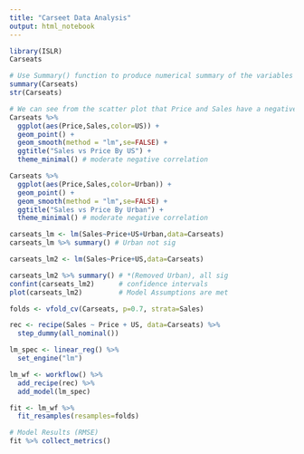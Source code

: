 ```yaml
---
title: "Carseet Data Analysis"
output: html_notebook
---
```


```r
library(ISLR)
Carseats
```


```r
# Use Summary() function to produce numerical summary of the variables in the data set
summary(Carseats)
str(Carseats)
```

```r
# We can see from the scatter plot that Price and Sales have a negative correlation, meaning as Price Increases Sales decrease.
Carseats %>% 
  ggplot(aes(Price,Sales,color=US)) +
  geom_point() +
  geom_smooth(method = "lm",se=FALSE) +
  ggtitle("Sales vs Price By US") +
  theme_minimal() # moderate negative correlation

Carseats %>% 
  ggplot(aes(Price,Sales,color=Urban)) +
  geom_point() +
  geom_smooth(method = "lm",se=FALSE) +
  ggtitle("Sales vs Price By Urban") +
  theme_minimal() # moderate negative correlation
```

```r
carseats_lm <- lm(Sales~Price+US+Urban,data=Carseats)
carseats_lm %>% summary() # Urban not sig

carseats_lm2 <- lm(Sales~Price+US,data=Carseats) 

carseats_lm2 %>% summary() # *(Removed Urban), all sig
confint(carseats_lm2)      # confidence intervals
plot(carseats_lm2)         # Model Assumptions are met
```

```r
folds <- vfold_cv(Carseats, p=0.7, strata=Sales)

rec <- recipe(Sales ~ Price + US, data=Carseats) %>% 
  step_dummy(all_nominal())

lm_spec <- linear_reg() %>% 
  set_engine("lm")

lm_wf <- workflow() %>% 
  add_recipe(rec) %>% 
  add_model(lm_spec) 

fit <- lm_wf %>% 
  fit_resamples(resamples=folds)

# Model Results (RMSE)
fit %>% collect_metrics()
```